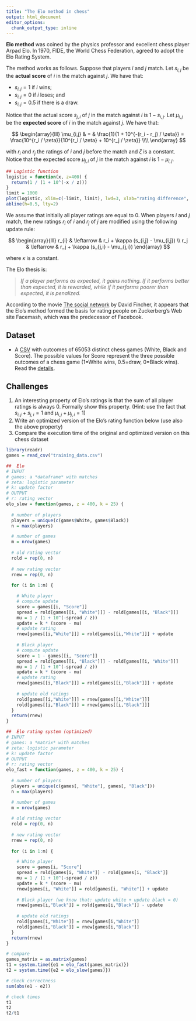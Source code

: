 ```yaml
---
title: "The Elo method in chess"
output: html_document
editor_options: 
  chunk_output_type: inline
---
```



**Elo method** was coined by the physics professor and excellent chess player Arpad Elo. In 1970, FIDE, the World Chess Federation, agreed to adopt the Elo Rating System. 

The method works as follows.
Suppose that players $i$ and $j$ match. Let $s_{i,j}$ be the **actual score** of $i$ in the match against $j$. We have that:

+ $s_{i,j} = 1$ if $i$ wins;
+ $s_{i,j} = 0$ if $i$ loses; and 
+ $s_{i,j} = 0.5$ if there is a draw. 

Notice that the actual score $s_{j,i}$ of $j$ in the match against $i$ is $1 - s_{i,j}$. 
Let $\mu_{i,j}$ be the **expected score** of $i$ in the match against $j$. We have that:

$$
\begin{array}{lll}
\mu_{i,j} & = & \frac{1}{1 + 10^{-(r_i - r_j) / \zeta}} = 
\frac{10^{r_i / \zeta}}{10^{r_i / \zeta} + 10^{r_j / \zeta}} \\\\
\end{array}
$$  

with $r_i$ and $r_j$ the ratings of $i$ and $j$ before the match and $\zeta$ is a constant. Notice that the expected score $\mu_{j,i}$ of $j$ in the match against $i$ is $1 - \mu_{i,j}$.  


```r
## Logistic function
logistic = function(x, z=400) {
  return(1 / (1 + 10^(-x / z)))
}
limit = 1000
plot(logistic, xlim=c(-limit, limit), lwd=3, xlab="rating difference", ylab = "logistic")
abline(h=0.5, lty=2)
```

We assume that initially all player ratings are equal to 0. When players $i$ and $j$ match, the new ratings $r_i$ of $i$ and $r_j$ of $j$ are modified using the following update rule: 

$$
\begin{array}{lll}
r_{i} & \leftarrow & r_i + \kappa (s_{i,j} - \mu_{i,j}) 
\\
r_j & \leftarrow & r_j + \kappa (s_{j,i} - \mu_{j,i})
\end{array}
$$

where $\kappa$ is a constant. 

The Elo thesis is: 

> *If a player performs as expected, it gains nothing. If it performs better than expected, it is rewarded, while if it performs poorer than expected, it is penalized.* 

According to the movie [The social network](https://www.youtube.com/watch?v=BzZRr4KV59I&feature=youtu.be) by David Fincher, it appears that the Elo’s method formed the basis for rating people on Zuckerberg’s Web site Facemash, which was the predecessor of Facebook. 

## Dataset
* A [CSV](training_data.csv) with outcomes of 65053 distinct chess games (White, Black and Score). The possible values for Score represent the three possible outcomes of a chess game (1=White wins, 0.5=draw, 0=Black wins). Read the [details](https://www.kaggle.com/c/chess/data).

## Challenges
1. An interesting property of Elo’s ratings is that the sum of all player ratings is always 0. Formally show this property. (Hint: use the fact that $s_{i,j} + s_{j,i}=1$ and $\mu_{i,j} + \mu_{j,i} =1$)
1. Write an optimized version of the Elo's rating function below (use also the above property)
2. Compare the execution time of the original and optimized version on this chess dataset

```r
library(readr)
games = read_csv("training_data.csv")
```


```r
##  Elo
# INPUT
# games: a *dataframe* with matches
# zeta: logistic parameter
# k: update factor
# OUTPUT
# r: rating vector
elo_slow = function(games, z = 400, k = 25) {
  
  # number of players
  players = unique(c(games$White, games$Black))
  n = max(players)

  # number of games
  m = nrow(games)
  
  # old rating vector
  rold = rep(0, n)
  
  # new rating vector
  rnew = rep(0, n)
  
  for (i in 1:m) {

    # White player
    # compute update
    score = games[[i, "Score"]]
    spread = rold[games[[i, "White"]]] - rold[games[[i, "Black"]]]
    mu = 1 / (1 + 10^(-spread / z))
    update = k * (score - mu)
    # update rating
    rnew[games[[i,"White"]]] = rold[games[[i,"White"]]] + update
    
    # Black player
    # compute update
    score = 1 - games[[i, "Score"]]
    spread = rold[games[[i, "Black"]]] - rold[games[[i, "White"]]]
    mu = 1 / (1 + 10^(-spread / z))
    update = k * (score - mu)
    # update rating
    rnew[games[[i,"Black"]]] = rold[games[[i,"Black"]]] + update
    
    # update old ratings
    rold[games[[i,"White"]]] = rnew[games[[i,"White"]]]
    rold[games[[i,"Black"]]] = rnew[games[[i,"Black"]]]
  }
  return(rnew)
}

```




```r
##  Elo rating system (optimized)
# INPUT
# games: a *matrix* with matches
# zeta: logistic parameter
# k: update factor
# OUTPUT
# r: rating vector
elo_fast = function(games, z = 400, k = 25) {
  
  # number of players
  players = unique(c(games[, "White"], games[, "Black"]))
  n = max(players)

  # number of games
  m = nrow(games)
  
  # old rating vector
  rold = rep(0, n)
  
  # new rating vector
  rnew = rep(0, n)
  
  for (i in 1:m) {

    # White player
    score = games[i, "Score"]
    spread = rold[games[i, "White"]] - rold[games[i, "Black"]]
    mu = 1 / (1 + 10^(-spread / z))
    update = k * (score - mu)
    rnew[games[i, "White"]] = rold[games[i, "White"]] + update
    
    # Black player (we know that: update white + update black = 0)
    rnew[games[i,"Black"]] = rold[games[i,"Black"]] - update
    
    # update old ratings
    rold[games[i,"White"]] = rnew[games[i,"White"]]
    rold[games[i,"Black"]] = rnew[games[i,"Black"]]
  }
  return(rnew)
}

```


```r
# compare
games_matrix = as.matrix(games)
t1 = system.time({e1 = elo_fast(games_matrix)})
t2 = system.time({e2 = elo_slow(games)})

# check correctness
sum(abs(e1 - e2))

# check times
t1
t2
t2/t1
```



